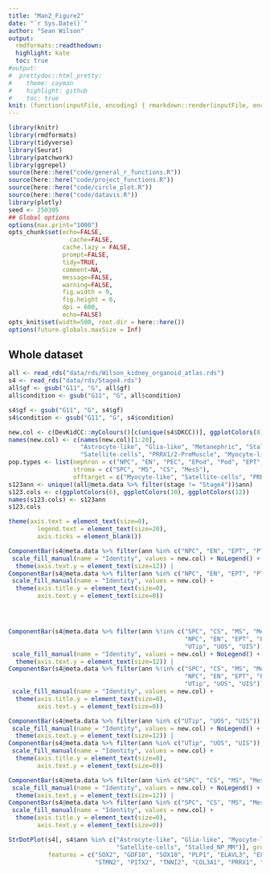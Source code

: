 ```yaml
---
title: "Man2_Figure2"
date: "`r Sys.Date()`"
author: "Sean Wilson"
output:
  rmdformats::readthedown:
  highlight: kate
  toc: true
#output:
#  prettydoc::html_pretty:
#    theme: cayman
#    highlight: github
#    toc: true
knit: (function(inputFile, encoding) { rmarkdown::render(inputFile, encoding = encoding, output_dir = here::here("docs/"))})
---
```


```r
library(knitr)
library(rmdformats)
library(tidyverse)
library(Seurat)
library(patchwork)
library(ggrepel)
source(here::here("code/general_r_functions.R"))
source(here::here("code/project_functions.R"))
source(here::here("code/circle_plot.R"))
source(here::here("code/datavis.R"))
library(plotly)
seed <- 250395
## Global options
options(max.print="1000")
opts_chunk$set(echo=FALSE,
	             cache=FALSE,
               cache.lazy = FALSE,
               prompt=FALSE,
               tidy=TRUE,
               comment=NA,
               message=FALSE,
               warning=FALSE,
               fig.width = 9,
               fig.height = 6,
               dpi = 600,
               echo=FALSE)
opts_knit$set(width=500, root.dir = here::here())
options(future.globals.maxSize = Inf)

```



## Whole dataset


```r
all <- read_rds("data/rds/Wilson_kidney_organoid_atlas.rds")
s4 <- read_rds("data/rds/Stage4.rds")
all$gf <- gsub("G11", "G", all$gf)
all$condition <- gsub("G11", "G", all$condition)

s4$gf <- gsub("G11", "G", s4$gf)
s4$condition <- gsub("G11", "G", s4$condition)
```

```r
new.col <- c(DevKidCC::myColours()[c(unique(s4$DKCC))], ggplotColors(8))
names(new.col) <- c(names(new.col)[1:20], 
                    "Astrocyte-like", "Glia-like", "Metanephric", "Stalled_NP_MM", "Neural-like",
                    "Satellite-cells", "PRRX1/2-PreMuscle", "Myocyte-like")
pop.types <- list(nephron = c("NPC", "EN", "PEC", "EPod", "Pod", "EPT", "PT", "EDT", "LOH", "DT", "UOS", "UTip", "UIS", "Metanephric"),
                  stroma = c("SPC", "MS", "CS", "MesS"),
                  offtarget = c("Myocyte-like", "Satellite-cells", "PRRX1/2-PreMuscle", "Astrocyte-like", "Glia-like", "Neural-like", "Stalled_NP_MM"))
s123ann <- unique((all@meta.data %>% filter(stage != "Stage4"))$ann)
s123.cols <- c(ggplotColors(6), ggplotColors(10), ggplotColors(12))
names(s123.cols) <- s123ann
s123.cols

theme(axis.text = element_text(size=0),
        legend.text = element_text(size=20),
        axis.ticks = element_blank())
```

```r
ComponentBar(s4@meta.data %>% filter(ann %in% c("NPC", "EN", "EPT", "PT", "EDT", "LOH", "DT", "EPod", "Pod", "PEC")), identity = "condition", component = "ann", show.pct = T, show.text = 100) + coord_flip() + 
 scale_fill_manual(name = "Identity", values = new.col) + NoLegend() +
  theme(axis.text.y = element_text(size=12)) |
ComponentBar(s4@meta.data %>% filter(ann %in% c("NPC", "EN", "EPT", "PT", "EDT", "LOH", "DT", "EPod", "Pod", "PEC")), identity = "condition", component = "ann", show.pct = F, show.text = 100) + coord_flip() + 
 scale_fill_manual(name = "Identity", values = new.col) + 
  theme(axis.title.y = element_text(size=0),
        axis.text.y = element_text(size=0))




ComponentBar(s4@meta.data %>% filter(ann %!in% c("SPC", "CS", "MS", "MesS", "Endo",
                                                 "NPC", "EN", "EPT", "PT", "EDT", "LOH", "DT", "EPod", "Pod", "PEC",
                                                 "UTip", "UOS", "UIS")), identity = "condition", component = "ann", show.pct = T, show.text = 100) + coord_flip() + 
 scale_fill_manual(name = "Identity", values = new.col) + NoLegend() +
  theme(axis.text.y = element_text(size=12)) |
ComponentBar(s4@meta.data %>% filter(ann %!in% c("SPC", "CS", "MS", "MesS", "Endo",
                                                 "NPC", "EN", "EPT", "PT", "EDT", "LOH", "DT", "EPod", "Pod", "PEC",
                                                 "UTip", "UOS", "UIS")), identity = "condition", component = "ann", show.pct = F, show.text = 100) + coord_flip() + 
 scale_fill_manual(name = "Identity", values = new.col) + 
  theme(axis.title.y = element_text(size=0),
        axis.text.y = element_text(size=0))
```

```r
ComponentBar(s4@meta.data %>% filter(ann %in% c("UTip", "UOS", "UIS")), identity = "condition", component = "ann", show.pct = T, show.text = 101) + coord_flip() + 
 scale_fill_manual(name = "Identity", values = new.col) + NoLegend() +
  theme(axis.text.y = element_text(size=12)) |
ComponentBar(s4@meta.data %>% filter(ann %in% c("UTip", "UOS", "UIS")), identity = "condition", component = "ann", show.pct = F, show.text = 101) + coord_flip() + 
 scale_fill_manual(name = "Identity", values = new.col) + 
  theme(axis.title.y = element_text(size=0),
        axis.text.y = element_text(size=0))

ComponentBar(s4@meta.data %>% filter(ann %in% c("SPC", "CS", "MS", "MesS", "Endo")), identity = "condition", component = "ann", show.pct = T, show.text = 100) + coord_flip() + 
 scale_fill_manual(name = "Identity", values = new.col) + NoLegend() +
  theme(axis.text.y = element_text(size=12)) |
ComponentBar(s4@meta.data %>% filter(ann %in% c("SPC", "CS", "MS", "MesS", "Endo")), identity = "condition", component = "ann", show.pct = F, show.text = 100) + coord_flip() + 
 scale_fill_manual(name = "Identity", values = new.col) + 
  theme(axis.title.y = element_text(size=0),
        axis.text.y = element_text(size=0)) 
```



```r
StrDotPlot(s4[, s4$ann %in% c("Astrocyte-like", "Glia-like", "Myocyte-like", "Neural-like", "PRRX1/2-PreMuscle",
                              "Satellite-cells", "Stalled_NP_MM")], group.by = "ann", 
           features = c("SOX2", "GDF10", "SOX10", "PLP1", "ELAVL3", "ELAVL4",
                        "STMN2", "PITX2", "TNNI2", "COL3A1", "PRRX1", "MSC", "ATF3")) + coord_flip()
```




